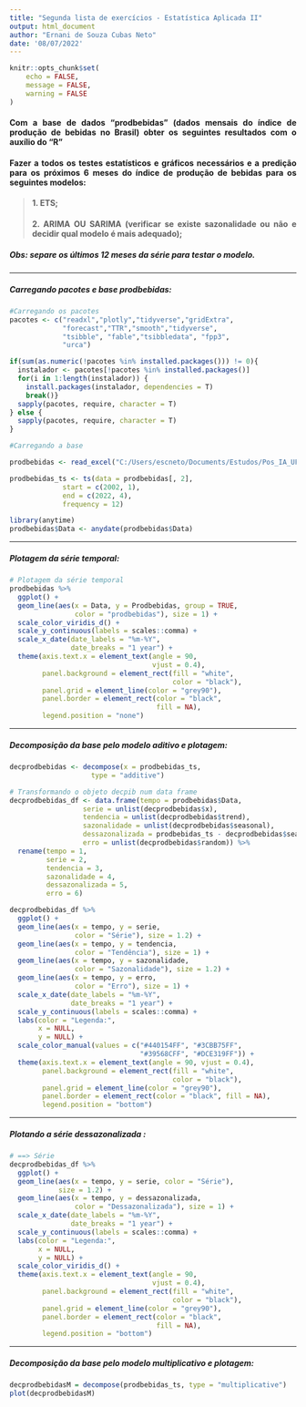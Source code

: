 ```yaml
---
title: "Segunda lista de exercícios - Estatística Aplicada II"
output: html_document
author: "Ernani de Souza Cubas Neto"
date: '08/07/2022'
---
```


<style>
body {
text-align: justify}
</style>

```r
knitr::opts_chunk$set(
    echo = FALSE,
    message = FALSE,
    warning = FALSE
)
```

#### **Com a base de dados “prodbebidas” (dados mensais do índice de produção de bebidas no Brasil) obter os seguintes resultados com o auxílio do “R”**

#### **Fazer a todos os testes estatísticos e gráficos necessários e a predição para os próximos 6 meses do índice de produção de bebidas para os seguintes modelos:**

> #### 1. ETS;
> #### 2. ARIMA OU SARIMA (verificar se existe sazonalidade ou não e decidir qual modelo é mais adequado);

##### *Obs: separe os últimos 12 meses da série para testar o modelo.*

***

##### Carregando pacotes e base *prodbebidas*:
```r
#Carregando os pacotes
pacotes <- c("readxl","plotly","tidyverse","gridExtra",
             "forecast","TTR","smooth","tidyverse", 
             "tsibble", "fable","tsibbledata", "fpp3",
             "urca")

if(sum(as.numeric(!pacotes %in% installed.packages())) != 0){
  instalador <- pacotes[!pacotes %in% installed.packages()]
  for(i in 1:length(instalador)) {
    install.packages(instalador, dependencies = T)
    break()}
  sapply(pacotes, require, character = T)
} else {
  sapply(pacotes, require, character = T)
}

#Carregando a base

prodbebidas <- read_excel("C:/Users/escneto/Documents/Estudos/Pos_IA_UFPR/Estatistica_Aplicada_II/Exercicio2/prodbebidas.xls")

prodbebidas_ts <- ts(data = prodbebidas[, 2],
             start = c(2002, 1),
             end = c(2022, 4),
             frequency = 12)

library(anytime)
prodbebidas$Data <- anydate(prodbebidas$Data)


```

***

##### Plotagem da série temporal:
```r
# Plotagem da série temporal
prodbebidas %>%
  ggplot() +
  geom_line(aes(x = Data, y = Prodbebidas, group = TRUE, 
                color = "prodbebidas"), size = 1) +
  scale_color_viridis_d() +
  scale_y_continuous(labels = scales::comma) +
  scale_x_date(date_labels = "%m-%Y", 
               date_breaks = "1 year") +
  theme(axis.text.x = element_text(angle = 90,
                                   vjust = 0.4),
        panel.background = element_rect(fill = "white",
                                        color = "black"),
        panel.grid = element_line(color = "grey90"),
        panel.border = element_rect(color = "black",
                                    fill = NA),
        legend.position = "none")
```

***

##### Decomposição da base pelo modelo aditivo e plotagem:
```r
decprodbebidas <- decompose(x = prodbebidas_ts,
                    type = "additive")

# Transformando o objeto decpib num data frame
decprodbebidas_df <- data.frame(tempo = prodbebidas$Data,
                  serie = unlist(decprodbebidas$x),
                  tendencia = unlist(decprodbebidas$trend),
                  sazonalidade = unlist(decprodbebidas$seasonal),
                  dessazonalizada = prodbebidas_ts - decprodbebidas$seasonal,
                  erro = unlist(decprodbebidas$random)) %>%
  rename(tempo = 1,
         serie = 2,
         tendencia = 3,
         sazonalidade = 4,
         dessazonalizada = 5,
         erro = 6)
```

```r
decprodbebidas_df %>%
  ggplot() +
  geom_line(aes(x = tempo, y = serie, 
                color = "Série"), size = 1.2) +
  geom_line(aes(x = tempo, y = tendencia, 
                color = "Tendência"), size = 1) +
  geom_line(aes(x = tempo, y = sazonalidade, 
                color = "Sazonalidade"), size = 1.2) +
  geom_line(aes(x = tempo, y = erro, 
                color = "Erro"), size = 1) +
  scale_x_date(date_labels = "%m-%Y", 
               date_breaks = "1 year") +
  scale_y_continuous(labels = scales::comma) +
  labs(color = "Legenda:",
       x = NULL,
       y = NULL) +
  scale_color_manual(values = c("#440154FF", "#3CBB75FF",
                                "#39568CFF", "#DCE319FF")) +
  theme(axis.text.x = element_text(angle = 90, vjust = 0.4),
        panel.background = element_rect(fill = "white", 
                                        color = "black"),
        panel.grid = element_line(color = "grey90"),
        panel.border = element_rect(color = "black", fill = NA),
        legend.position = "bottom")
```

***

##### Plotando a série dessazonalizada :
```r
# ==> Série
decprodbebidas_df %>%
  ggplot() +
  geom_line(aes(x = tempo, y = serie, color = "Série"),
            size = 1.2) +
  geom_line(aes(x = tempo, y = dessazonalizada, 
                color = "Dessazonalizada"), size = 1) +
  scale_x_date(date_labels = "%m-%Y", 
               date_breaks = "1 year") +
  scale_y_continuous(labels = scales::comma) +
  labs(color = "Legenda:",
       x = NULL,
       y = NULL) +
  scale_color_viridis_d() +
  theme(axis.text.x = element_text(angle = 90, 
                                   vjust = 0.4),
        panel.background = element_rect(fill = "white",
                                        color = "black"),
        panel.grid = element_line(color = "grey90"),
        panel.border = element_rect(color = "black",
                                    fill = NA),
        legend.position = "bottom")
```

***

##### Decomposição da base pelo modelo multiplicativo e plotagem:
```r
decprodbebidasM = decompose(prodbebidas_ts, type = "multiplicative")
plot(decprodbebidasM)

```